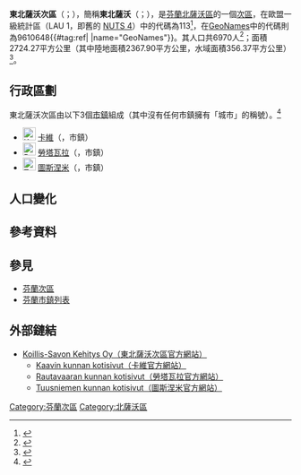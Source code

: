 {{Infobox settlement
| name                    = 東北薩沃次區
| settlement_type         = [[芬蘭次區|次區]]
| native_name             =Koillis-Savon seutukunta
| native_name_lang        = 
| other_name              = 
| image_shield            = 
| shield_size             = 
| image_map               =Koillis-savon.seutukunta.sijainti.Suomi.2020.svg
| mapsize                 =
| subdivision_type        = [[世界政區索引|國家]]
| subdivision_name        = {{flag|Finland}}
| subdivision_type1        = [[芬蘭行政區|行政區]]
| subdivision_name1        = [[北薩沃區|北薩沃區]]
| seat_type               = 首府
| seat                    = 
| leader_party            = 
| leader_title            = 
| leader_name             = 
| population_footnotes    = <ref name="Population" />
| population_total        = 6970
| population_as_of        = 2020
| area_footnotes          = <ref name="Area" />
| area_total_km2          = 2724.27
| area_land_km2           = 2367.90
| area_water_km2          = 356.37
| population_density_km2  = auto
| coordinates             = {{Coord|63.07193|28.50126|display=title,inline}}
| coordinates_footnotes   = <ref name="GeoNames" />
| timezone1               = [[歐洲東部時間|EET]]<ref>{{Cite web|url=https://www.timeanddate.com/worldclock/finland/helsinki|title=Current Local Time in Helsinki, Finland|last=|first=|date=|website=Time and Date|archive-url=https://web.archive.org/web/20200804053117/https://www.timeanddate.com/worldclock/finland/helsinki|archive-date=2020-08-04|dead-url=no|access-date=|language=en}}</ref>
| utc_offset1             = +2
| timezone1_DST           = [[歐洲東部夏令時間|EEST]]<ref>{{Cite web|url=https://www.timeanddate.com/time/change/finland/helsinki|title=Clock Changes in Helsinki, Finland|last=|first=|date=|website=Time and Date|archive-url=https://web.archive.org/web/20200804053109/https://www.timeanddate.com/time/change/finland/helsinki|archive-date=2020-08-04|dead-url=no|access-date=|language=en}}</ref>
| utc_offset1_DST         = +3
| iso_code                = 
| blank_name              = [[GeoNames|GeoNames]]<ref name="GeoNames" />
| blank_info              = 9610648
| blank1_name             = LAU 1（NUTS 4）<ref name="LAU" />
| blank1_info              = 113
| website                 = 
| footnotes               = 
}}
'''東北薩沃次區'''（{{lang-fi|Koillis-Savon seutukunta}}；{{lang-sv|Nordöstra Savolax ekonomiska region}}），簡稱'''東北薩沃'''（{{lang-fi|Koillis-Savo}}；{{lang-sv|Nordöstra Savolax}}），是[[芬蘭共和國|芬蘭]][[北薩沃區|北薩沃區]]的一個[[芬蘭次區|次區]]，在歐盟一級{{tsl|fr|Unité administrative locale|地方行政單位}}統計區（LAU 1，即舊的 [[地域統計單位命名法|NUTS 4]]）中的代碼為113<ref name="LAU">{{Cite web |url=http://tilastokeskus.fi/meta/luokitukset/seutukunta/001-2013/index_sv.html |title=Förteckning över ekonomiska regioner |publisher=Statistikcentralen |language=sv |access-date=2013-12-25 |archive-date=2013-11-11 |archive-url=https://web.archive.org/web/20131111091437/http://tilastokeskus.fi/meta/luokitukset/seutukunta/001-2013/index_sv.html |dead-url=no }}</ref>，在[[GeoNames|GeoNames]]中的代碼則為9610648{{#tag:ref|{{Cite web |url = https://www.geonames.org/9610648 |title = GeoNames - Koillis-Savo (9610648) |archive-url=|archive-date=|dead-url=|access-date = 2020-07-14 |website=[[GeoNames|GeoNames]] |language = en}} |name="GeoNames"}}。其人口共6970人<ref name="Population">{{Cite web |url = http://pxnet2.stat.fi/PXWeb/pxweb/fi/StatFin/StatFin__vrm__vamuu/statfin_vamuu_pxt_11lj.px/table/tableViewLayout1/ |title = Väestörakenteen ennakkotiedot alueittain, 2020M01*-2020M05* |date = 2020-01-31 |publisher = Tilastokeskus |access-date = 2020-07-13 |language = fi |archive-date = 2020-12-14 |archive-url = https://web.archive.org/web/20201214201953/http://pxnet2.stat.fi/PXWeb/pxweb/fi/StatFin/StatFin__vrm__vamuu/statfin_vamuu_pxt_11lj.px/ |dead-url = no }}</ref>；面積2724.27平方公里（其中陸地面積2367.90平方公里，水域面積356.37平方公里）<ref name="Area">{{Cite web |url = https://www.maanmittauslaitos.fi/sites/maanmittauslaitos.fi/files/attachments/2020/01/Vuoden_2020_pinta-alatilasto_kunnat_maakunnat.xlsx |title = Pinta-alat kunnittain (Excel) 2020-01-01 |date = 2020-01-01 |publisher = Maanmittauslaitos |access-date = 2020-07-13 |language = fi |archive-date = 2020-07-10 |archive-url = https://web.archive.org/web/20200710123737/https://www.maanmittauslaitos.fi/sites/maanmittauslaitos.fi/files/attachments/2020/01/Vuoden_2020_pinta-alatilasto_kunnat_maakunnat.xlsx |dead-url = no }}</ref>。

== 行政區劃 ==
東北薩沃次區由以下3個[[芬蘭市鎮|市鎮]]組成（其中沒有任何市鎮擁有「城市」的稱號）。<ref name="Lappi">{{Cite web |language=fi |url=http://www.patio.fi/PatioWeb/facelets/suomenaluejaot/suomenaluejaot.faces |title=Finlands regionindelning på |website=www.patio.fi.|archive-url=https://web.archive.org/web/20121022111321/http://www.patio.fi/PatioWeb/facelets/suomenaluejaot/suomenaluejaot.faces |archive-date=2012-10-22}}</ref>
* [[File:Kaavi.vaakuna.svg|23px]] [[卡維_(芬蘭)|卡維]]（{{lang|fi|Kaavi}}，市鎮）
* [[File:Rautavaara.vaakuna.svg|23px]] [[勞塔瓦拉_(芬蘭)|勞塔瓦拉]]（{{lang|fi|Rautavaara}}，市鎮）
* [[File:Tuusniemi.vaakuna.svg|23px]] [[圖斯涅米|圖斯涅米]]（{{lang|fi|Tuusniemi}}，市鎮）

== 人口變化 ==
{{Bar box
|title   =  東北薩沃次區1980年－2015年的人口變化圖
|titlebar=  #DDD
|width   =  600px
|barwidth=  500px
|left1   =  年
|right1  =  人口
|float   =  none
|bars    =  {{bar pixel|1980|#0099FF|480||12 401}}
{{bar pixel|1985|#0099FF|447||11 536}}
{{bar pixel|1990|#0099FF|418||10 787}}
{{bar pixel|1995|#0099FF|399||10 314}}
{{bar pixel|2000|#0099FF|362||9 357}}
{{bar pixel|2005|#0099FF|336||8 684}}
{{bar pixel|2010|#0099FF|314||8 113}}
{{bar pixel|2015|#0099FF|296||7 650}}
|caption = 來源：Tilastokeskus.<ref>{{Cite web | url = http://pxnet2.stat.fi/PXWeb/pxweb/fi/StatFin/StatFin__vrm__vaerak/statfin_vaerak_pxt_011.px | title = Väestö kielen mukaan sekä ulkomaan kansalaisten määrä ja maa-pinta-ala alueittain 1980 - 2016 | last =  | first =  | date =  | website =  | publisher = Tilastokeskus | access-date = 2018-01-18 | quote =  | language = fi | archive-url = https://web.archive.org/web/20180617142223/http://pxnet2.stat.fi/PXWeb/pxweb/fi/StatFin/StatFin__vrm__vaerak/statfin_vaerak_pxt_011.px | archive-date = 2018-06-17 | dead-url = yes }}</ref>
}}

== 參考資料 ==
{{reflist}}

== 參見 ==
* [[芬蘭次區|芬蘭次區]]
* [[芬蘭市鎮列表|芬蘭市鎮列表]]

== 外部鏈結 ==
* [https://web.archive.org/web/20090404090641/http://www.koillis-savo.net/ Koillis-Savon Kehitys Oy（東北薩沃次區官方網站）] {{fi icon}}
** [http://www.kaavi.fi/ Kaavin kunnan kotisivut（卡維官方網站）] {{Wayback|url=http://www.kaavi.fi/ |date=20210117084927 }} {{fi icon}}
** [http://www.rautavaara.fi/ Rautavaaran kunnan kotisivut（勞塔瓦拉官方網站）] {{Wayback|url=http://www.rautavaara.fi/ |date=20201205120853 }} {{fi icon}}
** [http://www.tuusniemi.fi/ Tuusniemen kunnan kotisivut（圖斯涅米官方網站）] {{Wayback|url=http://www.tuusniemi.fi/ |date=20180101154449 }} {{fi icon}}
{{芬蘭次區}}
[[Category:芬蘭次區|Category:芬蘭次區]]
[[Category:北薩沃區|Category:北薩沃區]]